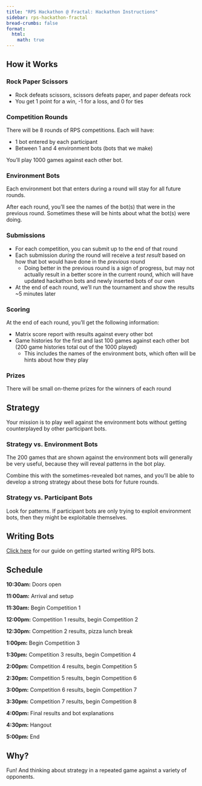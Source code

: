 ```yaml
---
title: "RPS Hackathon @ Fractal: Hackathon Instructions"
sidebar: rps-hackathon-fractal
bread-crumbs: false
format:
  html:
    math: true
---
```


## How it Works

### Rock Paper Scissors

- Rock defeats scissors, scissors defeats paper, and paper defeats rock
- You get 1 point for a win, -1 for a loss, and 0 for ties

### Competition Rounds
There will be 8 rounds of RPS competitions. Each will have: 

- 1 bot entered by each participant
- Between 1 and 4 environment bots (bots that we make)

You'll play 1000 games against each other bot. 

### Environment Bots
Each environment bot that enters during a round will stay for all future rounds. 

After each round, you'll see the names of the bot(s) that were in the previous round. Sometimes these will be hints about what the bot(s) were doing. 

### Submissions
- For each competition, you can submit up to the end of that round
- Each submission *during* the round will receive a *test result* based on how that bot would have done in the *previous* round
    - Doing better in the previous round is a sign of progress, but may not actually result in a better score in the current round, which will have updated hackathon bots and newly inserted bots of our own 
- At the end of each round, we'll run the tournament and show the results ~5 minutes later

### Scoring
At the end of each round, you'll get the following information: 

- Matrix score report with results against every other bot
- Game histories for the first and last 100 games against each other bot (200 game histories total out of the 1000 played)
  - This includes the names of the environment bots, which often will be hints about how they play

### Prizes
There will be small on-theme prizes for the winners of each round

## Strategy
Your mission is to play well against the environment bots without getting counterplayed by other participant bots. 

### Strategy vs. Environment Bots
The 200 games that are shown against the environment bots will generally be very useful, because they will reveal patterns in the bot play. 

Combine this with the sometimes-revealed bot names, and you'll be able to develop a strong strategy about these bots for future rounds. 

### Strategy vs. Participant Bots
Look for patterns. If participant bots are only trying to exploit environment bots, then they might be exploitable themselves. 

## Writing Bots
[Click here](botguide.qmd) for our guide on getting started writing RPS bots.

## Schedule

**10:30am:** Doors open

**11:00am:** Arrival and setup

**11:30am:** Begin Competition 1

**12:00pm:** Competition 1 results, begin Competition 2

**12:30pm:** Competition 2 results, pizza lunch break

**1:00pm:** Begin Competition 3

**1:30pm:** Competition 3 results, begin Competition 4

**2:00pm:** Competition 4 results, begin Competition 5

**2:30pm:** Competition 5 results, begin Competition 6

**3:00pm:** Competition 6 results, begin Competition 7

**3:30pm:** Competition 7 results, begin Competition 8

**4:00pm:** Final results and bot explanations

**4:30pm:** Hangout

**5:00pm:** End

## Why? 
Fun! And thinking about strategy in a repeated game against a variety of opponents. 